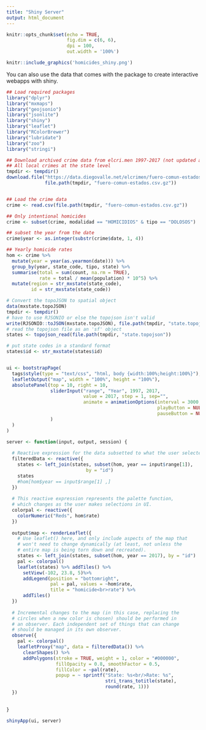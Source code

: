```yaml
---
title: "Shiny Server"
output: html_document
---
```


```r
knitr::opts_chunk$set(echo = TRUE, 
                      fig.dim = c(6, 6), 
                      dpi = 100, 
                      out.width = '100%')
```

```r
knitr::include_graphics('homicides_shiny.png')
```

You can also use the data that comes with the package to create interactive webapps with shiny.

```r
## Load required packages
library("dplyr")
library("mxmaps")
library("geojsonio")
library("jsonlite")
library("shiny")
library("leaflet")
library("RColorBrewer")
library("lubridate")
library("zoo")
library("stringi")

## Download archived crime data from elcri.men 1997-2017 (not updated anymore)
## All local crimes at the state level
tmpdir <- tempdir()
download.file("https://data.diegovalle.net/elcrimen/fuero-comun-estados.csv.gz",
              file.path(tmpdir, "fuero-comun-estados.csv.gz"))


## Load the crime data
crime <- read.csv(file.path(tmpdir, "fuero-comun-estados.csv.gz"))

## Only intentional homicides
crime <- subset(crime, modalidad == "HOMICIDIOS" & tipo == "DOLOSOS")

## subset the year from the date
crime$year <- as.integer(substr(crime$date, 1, 4))

## Yearly homicide rates
hom <- crime %>%
  mutate(year = year(as.yearmon(date))) %>%
  group_by(year, state_code, tipo, state) %>%
  summarise(total = sum(count, na.rm = TRUE),
            rate = total / mean(population) * 10^5) %>%
  mutate(region = str_mxstate(state_code),
         id = str_mxstate(state_code))

# Convert the topoJSON to spatial object
data(mxstate.topoJSON)
tmpdir <- tempdir()
# have to use RJSONIO or else the topojson isn't valid
write(RJSONIO::toJSON(mxstate.topoJSON), file.path(tmpdir, "state.topojson"))
# read the topojson file as an 'sf' object
states <- topojson_read(file.path(tmpdir, "state.topojson"))

# put state codes in a standard format
states$id <- str_mxstate(states$id)


ui <- bootstrapPage(
  tags$style(type = "text/css", "html, body {width:100%;height:100%}"),
  leafletOutput("map", width = "100%", height = "100%"),
  absolutePanel(top = 10, right = 10,
                sliderInput("range", "Year", 1997, 2017,
                            value = 2017, step = 1, sep="",
                            animate = animationOptions(interval = 3000, loop = FALSE, 
                                                       playButton = NULL,
                                                       pauseButton = NULL),
                )
  )
)

server <- function(input, output, session) {
  
  # Reactive expression for the data subsetted to what the user selected
  filteredData <- reactive({
    states <- left_join(states, subset(hom, year == input$range[1]), 
                             by = "id")
    states
    #hom[hom$year == input$range[1] ,]
  })
  
  # This reactive expression represents the palette function,
  # which changes as the user makes selections in UI.
  colorpal <- reactive({
    colorNumeric("Reds", hom$rate)
  })
  
  output$map <- renderLeaflet({
    # Use leaflet() here, and only include aspects of the map that
    # won't need to change dynamically (at least, not unless the
    # entire map is being torn down and recreated).
    states <- left_join(states, subset(hom, year == 2017), by = "id")
    pal <- colorpal()
    leaflet(states) %>% addTiles() %>%
      setView(-102, 23.8, 5)%>% 
      addLegend(position = "bottomright",
                pal = pal, values = ~hom$rate,
                title = "homicide<br>rate") %>% 
      addTiles()
  })
  
  # Incremental changes to the map (in this case, replacing the
  # circles when a new color is chosen) should be performed in
  # an observer. Each independent set of things that can change
  # should be managed in its own observer.
  observe({
    pal <- colorpal()
    leafletProxy("map", data = filteredData()) %>%
      clearShapes() %>%
      addPolygons(stroke = TRUE, weight = 1, color = "#000000",
                  fillOpacity = 0.8, smoothFactor = 0.5,
                  fillColor = ~pal(rate), 
                  popup = ~ sprintf("State: %s<br/>Rate: %s",
                                    stri_trans_totitle(state), 
                                    round(rate, 1)))
  })
  
  
}

shinyApp(ui, server)
```

